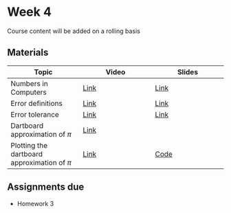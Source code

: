 # Week 4
Course content will be added on a rolling basis

## Materials

| Topic | Video | Slides|
|----|----|----|
|  Numbers in Computers |  [Link](https://uw.hosted.panopto.com/Panopto/Pages/Viewer.aspx?id=198f891c-a7d5-4be2-8171-b3750036f27f) |  [Link](../../website/lectures/07_approx_and_error/numbers_in_computers.qmd) |   
|  Error definitions | [Link](https://uw.hosted.panopto.com/Panopto/Pages/Viewer.aspx?id=444a7a2d-c1df-45f7-a201-b3750036f204)   |  [Link](../../website/lectures/07_approx_and_error/error_definitions.qmd) |   
|  Error tolerance | [Link](https://uw.hosted.panopto.com/Panopto/Pages/Viewer.aspx?id=55b992b7-9f7e-4371-ae42-b3750036f1db)   |  [Link](../../website/lectures/07_approx_and_error/error_tolerance.qmd) |  
| Dartboard approximation of $\pi$ | [Link](https://uw.hosted.panopto.com/Panopto/Pages/Viewer.aspx?id=26cda600-2dca-425a-a985-b3770124c93b) | | 
| Plotting the dartboard approximation of $\pi$ | [Link](https://uw.hosted.panopto.com/Panopto/Pages/Viewer.aspx?id=91b996a3-a017-4977-84c0-b378010162be) | [Code](../../examples/07_dartboard_pi.ipynb)| 

## Assignments due
* Homework 3